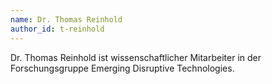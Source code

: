 ```yaml
---
name: Dr. Thomas Reinhold
author_id: t-reinhold
---
```


Dr. Thomas Reinhold ist wissenschaftlicher Mitarbeiter in der Forschungsgruppe Emerging Disruptive Technologies.
